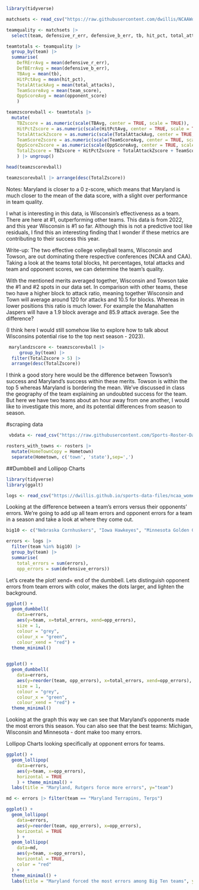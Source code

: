 ```r
library(tidyverse)
```

```r
matchsets <- read_csv("https://raw.githubusercontent.com/dwillis/NCAAWomensVolleyballData/main/data/ncaa_womens_volleyball_matchstats_2022.csv")
```

```r
teamquality <- matchsets |> 
  select(team, defensive_r_err, defensive_b_err, tb, hit_pct, total_attacks, team_score, opponent_score)
```

```r
teamtotals <- teamquality |> 
  group_by(team) |> 
  summarise(
    DefRErrAvg = mean(defensive_r_err), 
    DefBErrAvg = mean(defensive_b_err), 
    TBAvg = mean(tb),
    HitPctAvg = mean(hit_pct),
    TotalAttackAvg = mean(total_attacks),
    TeamScoreAvg = mean(team_score),
    OppScoreAvg = mean(opponent_score)
    ) 
```

```r
teamzscorevball <- teamtotals |>
  mutate(
    TBZscore = as.numeric(scale(TBAvg, center = TRUE, scale = TRUE)),
    HitPctZscore = as.numeric(scale(HitPctAvg, center = TRUE, scale = TRUE)),
    TotalAttackZscore = as.numeric(scale(TotalAttackAvg, center = TRUE, scale = TRUE)),
    TeamScoreZscore = as.numeric(scale(TeamScoreAvg, center = TRUE, scale = TRUE)),
    OppScoreZscore = as.numeric(scale(OppScoreAvg, center = TRUE, scale = TRUE)) * -1,
    TotalZscore = TBZscore + HitPctZscore + TotalAttackZscore + TeamScoreZscore + OppScoreZscore
    ) |> ungroup()
```

```r
head(teamzscorevball)
```

```r
teamzscorevball |> arrange(desc(TotalZscore))
```
Notes: 
Maryland is closer to a 0 z-score, which means that Maryland is much closer to the mean of the data score, with a slight over performance in team quality. 

I what is interesting in this data, is Wisconsin's effectiveness as a team. There are here at #1, outperforming other teams. This data is from 2022, and this year Wisconsin is #1 so far. Although this is not a predictive tool like residuals, I find this an interesting finding that I wonder if these metrics are contributing to their success this year. 

Write-up:
The two effective college volleyball teams, Wisconsin and Towson, are out dominating there respective conferences (NCAA and CAA). Taking a look at the teams total blocks, hit percentages, total attacks and team and opponent scores, we can determine the team's quality. 

With the mentioned merits averaged together, Wisconsin and Towson take the #1 and #2 spots in our data set. In comparison with other teams, these two have a higher block to attack ratio, meaning together Wisconsin and Town will average around 120 for attacks and 10.5 for blocks. Whereas in lower positions this ratio is much lower. For example the Manahatten Jaspers will have a 1.9 block average and 85.9 attack average. See the difference? 

(I think here I would still somehow like to explore how to talk about Wisconsins potential rise to the top next season - 2023).  

```r
 marylandzscore <- teamzscorevball |> 
     group_by(team) |>
  filter(TotalZscore > 5) |>
  arrange(desc(TotalZscore))
```

I think a good story here would be the difference between Towson's success and Maryland's success within these merits. Towson is within the top 5 whereas Maryland is bordering the mean. We've discussed in class the geography of the team explaining an undoubted success for the team. But here we have two teams about an hour away from one another, I would like to investigate this more, and its potential differences from season to season. 

#scraping data 
```r
 vbdata <- read_csv("https://raw.githubusercontent.com/Sports-Roster-Data/womens-volleyball/main/vb_rosters_2023_24.csv")
```

```r
rosters_with_towns <- rosters |>
  mutate(HomeTownCopy = Hometown)
  separate(Hometown, c('town', 'state'),sep=',')
```


##Dumbbell and Lollipop Charts

```r
library(tidyverse)
library(ggalt)
```
```r
logs <- read_csv("https://dwillis.github.io/sports-data-files/ncaa_womens_volleyball_matchstats_2022.csv")
```
Looking at the difference between a team’s errors versus their opponents’ errors. We’re going to add up all team errors and opponent errors for a team in a season and take a look at where they come out. 
```r
big10 <- c("Nebraska Cornhuskers", "Iowa Hawkeyes", "Minnesota Golden Gophers", "Illinois Fighting Illini", "Northwestern Wildcats", "Wisconsin Badgers", "Indiana Hoosiers", "Purdue Boilermakers", "Ohio St. Buckeyes", "Michigan Wolverines", "Michigan St. Spartans", "Penn St. Nittany Lions", "Rutgers Scarlet Knights", "Maryland Terrapins, Terps")

errors <- logs |>
  filter(team %in% big10) |> 
  group_by(team) |> 
  summarise(
    total_errors = sum(errors), 
    opp_errors = sum(defensive_errors))
```

Let's create the plot! xend= end of the dumbbell. Lets distinguish opponent errors from team errors with color, makes the dots larger, and lighten the background. 
```r
ggplot() + 
  geom_dumbbell(
    data=errors, 
    aes(y=team, x=total_errors, xend=opp_errors),
    size = 1,
    colour = "grey",
    colour_x = "green",
    colour_xend = "red") + 
  theme_minimal()
  
```


```r
ggplot() + 
  geom_dumbbell(
    data=errors, 
    aes(y=reorder(team, opp_errors), x=total_errors, xend=opp_errors),
    size = 1,
    colour = "grey",
    colour_x = "green",
    colour_xend = "red") + 
  theme_minimal()
```
Looking at the graph this way we can see that Maryland's opponents made the most errors this season. You can also see that the best teams: Michigan, Wisconsin and Minnesota - dont make too many errors.


Lollipop Charts
looking specifically at opponent errors for teams. 
```r
ggplot() + 
  geom_lollipop(
    data=errors, 
    aes(y=team, x=opp_errors), 
    horizontal = TRUE
    ) + theme_minimal() + 
  labs(title = "Maryland, Rutgers force more errors", y="team")
```

```r
md <- errors |> filter(team == "Maryland Terrapins, Terps")
```
```r
ggplot() + 
  geom_lollipop(
    data=errors, 
    aes(y=reorder(team, opp_errors), x=opp_errors), 
    horizontal = TRUE
    ) + 
  geom_lollipop(
    data=md,
    aes(y=team, x=opp_errors),
    horizontal = TRUE,
    color = "red"
  ) + 
  theme_minimal() + 
  labs(title = "Maryland forced the most errors among Big Ten teams", y="team")
```

